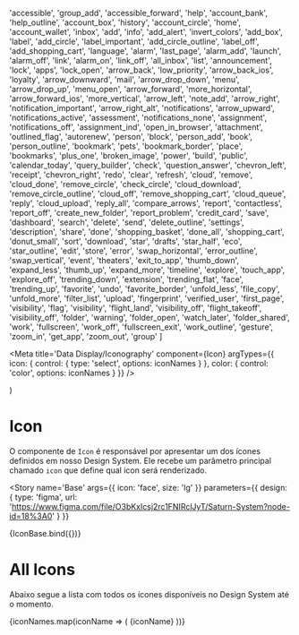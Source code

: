 

  'accessible',
  'group_add',
  'accessible_forward',
  'help',
  'account_bank',
  'help_outline',
  'account_box',
  'history',
  'account_circle',
  'home',
  'account_wallet',
  'inbox',
  'add',
  'info',
  'add_alert',
  'invert_colors',
  'add_box',
  'label',
  'add_circle',
  'label_important',
  'add_circle_outline',
  'label_off',
  'add_shopping_cart',
  'language',
  'alarm',
  'last_page',
  'alarm_add',
  'launch',
  'alarm_off',
  'link',
  'alarm_on',
  'link_off',
  'all_inbox',
  'list',
  'announcement',
  'lock',
  'apps',
  'lock_open',
  'arrow_back',
  'low_priority',
  'arrow_back_ios',
  'loyalty',
  'arrow_downward',
  'mail',
  'arrow_drop_down',
  'menu',
  'arrow_drop_up',
  'menu_open',
  'arrow_forward',
  'more_horizontal',
  'arrow_forward_ios',
  'more_vertical',
  'arrow_left',
  'note_add',
  'arrow_right',
  'notification_important',
  'arrow_right_alt',
  'notifications',
  'arrow_upward',
  'notifications_active',
  'assessment',
  'notifications_none',
  'assignment',
  'notifications_off',
  'assignment_ind',
  'open_in_browser',
  'attachment',
  'outlined_flag',
  'autorenew',
  'person',
  'block',
  'person_add',
  'book',
  'person_outline',
  'bookmark',
  'pets',
  'bookmark_border',
  'place',
  'bookmarks',
  'plus_one',
  'broken_image',
  'power',
  'build',
  'public',
  'calendar_today',
  'query_builder',
  'check',
  'question_answer',
  'chevron_left',
  'receipt',
  'chevron_right',
  'redo',
  'clear',
  'refresh',
  'cloud',
  'remove',
  'cloud_done',
  'remove_circle',
  'check_circle',
  'cloud_download',
  'remove_circle_outline',
  'cloud_off',
  'remove_shopping_cart',
  'cloud_queue',
  'reply',
  'cloud_upload',
  'reply_all',
  'compare_arrows',
  'report',
  'contactless',
  'report_off',
  'create_new_folder',
  'report_problem',
  'credit_card',
  'save',
  'dashboard',
  'search',
  'delete',
  'send',
  'delete_outline',
  'settings',
  'description',
  'share',
  'done',
  'shopping_basket',
  'done_all',
  'shopping_cart',
  'donut_small',
  'sort',
  'download',
  'star',
  'drafts',
  'star_half',
  'eco',
  'star_outline',
  'edit',
  'store',
  'error',
  'swap_horizontal',
  'error_outline',
  'swap_vertical',
  'event',
  'theaters',
  'exit_to_app',
  'thumb_down',
  'expand_less',
  'thumb_up',
  'expand_more',
  'timeline',
  'explore',
  'touch_app',
  'explore_off',
  'trending_down',
  'extension',
  'trending_flat',
  'face',
  'trending_up',
  'favorite',
  'undo',
  'favorite_border',
  'unfold_less',
  'file_copy',
  'unfold_more',
  'filter_list',
  'upload',
  'fingerprint',
  'verified_user',
  'first_page',
  'visibility',
  'flag',
  'visibility',
  'flight_land',
  'visibility_off',
  'flight_takeoff',
  'visibility_off',
  'folder',
  'warning',
  'folder_open',
  'watch_later',
  'folder_shared',
  'work',
  'fullscreen',
  'work_off',
  'fullscreen_exit',
  'work_outline',
  'gesture',
  'zoom_in',
  'get_app',
  'zoom_out',
  'group'
]

<Meta
  title='Data Display/Iconography'
  component={Icon}
  argTypes={{
    icon: {
      control: {
        type: 'select',
        options: iconNames
      }
    },
    color: { control: 'color', options: iconNames }
  }}
/>

  <ThemeProvider>
    <Icon {...args} size='lg' />
    <Icon {...args} size='md' />
    <Icon {...args} size='sm' />
  </ThemeProvider>
)

# Icon

O componente de `Icon` é responsável por apresentar um dos ícones definidos em nosso Design System. Ele recebe um parâmetro principal chamado `icon` que define qual icon será renderizado.

<Story
  name='Base'
  args={{ icon: 'face', size: 'lg' }}
  parameters={{
    design: {
      type: 'figma',
      url: 'https://www.figma.com/file/O3bKxIcsj2rc1FNIRclJyT/Saturn-System?node-id=18%3A0'
    }
  }}
>
  {IconBase.bind({})}
</Story>

# All Icons

Abaixo segue a lista com todos os ícones disponíveis no Design System até o momento.

<Canvas>
  <Story
    name='All Icons'
    parameters={{
      design: {
        type: 'figma',
        url: 'https://www.figma.com/file/O3bKxIcsj2rc1FNIRclJyT/Saturn-System?node-id=18%3A0'
      }
    }}
  >
    <ThemeProvider>
      <Flex flexWrap='wrap'>
        {iconNames.map(iconName => (
          <Flex width={1 / 8} alignItems='center' flexDirection='column' margin='10px 0'>
            <Icon icon={iconName} />
            <Caption>{iconName}</Caption>
          </Flex>
        ))}
      </Flex>
    </ThemeProvider>
  </Story>
</Canvas>
